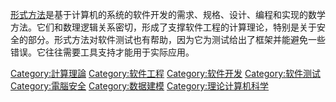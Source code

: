 [[形式方法|形式方法]]是基于计算机的系统的软件开发的需求、规格、设计、编程和实现的数学方法。它们和数理逻辑关系密切，形成了支撑软件工程的计算理论，特别是关于安全的部分。形式方法对软件测试也有帮助，因为它为测试给出了框架并能避免一些错误。它往往需要工具支持才能用于实际应用。

{{catmore}}
{{Commonscat|Formal methods}}

[[Category:計算理論|Category:計算理論]]
[[Category:软件工程|Category:软件工程]]
[[Category:软件开发|Category:软件开发]]
[[Category:软件测试|Category:软件测试]]
[[Category:電腦安全|Category:電腦安全]]
[[Category:数据建模|Category:数据建模]]
[[Category:理论计算机科学|Category:理论计算机科学]]